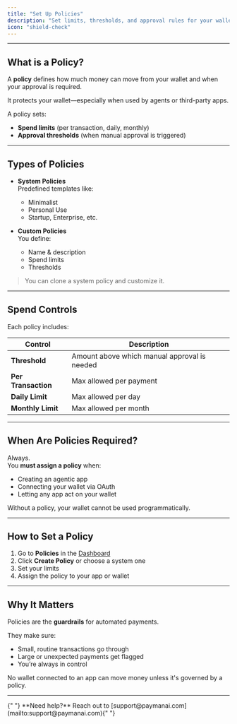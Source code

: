 ```yaml
---
title: "Set Up Policies"
description: "Set limits, thresholds, and approval rules for your wallet and agents"
icon: "shield-check"
---
```


---

## What is a Policy?

A **policy** defines how much money can move from your wallet and when your approval is required.

It protects your wallet—especially when used by agents or third-party apps.

A policy sets:

-   **Spend limits** (per transaction, daily, monthly)
-   **Approval thresholds** (when manual approval is triggered)

---

## Types of Policies

-   **System Policies**  
    Predefined templates like:

    -   Minimalist
    -   Personal Use
    -   Startup, Enterprise, etc.

-   **Custom Policies**  
    You define:
    -   Name & description
    -   Spend limits
    -   Thresholds

> You can clone a system policy and customize it.

---

## Spend Controls

Each policy includes:

| Control             | Description                                  |
| ------------------- | -------------------------------------------- |
| **Threshold**       | Amount above which manual approval is needed |
| **Per Transaction** | Max allowed per payment                      |
| **Daily Limit**     | Max allowed per day                          |
| **Monthly Limit**   | Max allowed per month                        |

---

## When Are Policies Required?

Always.  
You **must assign a policy** when:

-   Creating an agentic app
-   Connecting your wallet via OAuth
-   Letting any app act on your wallet

Without a policy, your wallet cannot be used programmatically.

---

## How to Set a Policy

1. Go to **Policies** in the [Dashboard](https://dashboard.paymanai.com)
2. Click **Create Policy** or choose a system one
3. Set your limits
4. Assign the policy to your app or wallet

---

## Why It Matters

Policies are the **guardrails** for automated payments.

They make sure:

-   Small, routine transactions go through
-   Large or unexpected payments get flagged
-   You’re always in control

No wallet connected to an app can move money unless it's governed by a policy.

---

<Note>
	{" "}
	**Need help?** Reach out to [support@paymanai.com](mailto:support@paymanai.com){" "}
</Note>
